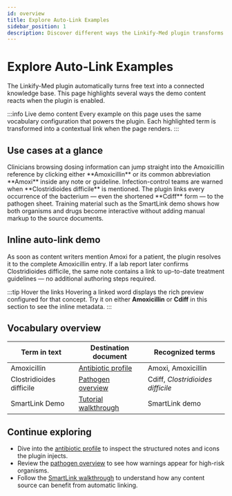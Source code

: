 ```yaml
---
id: overview
title: Explore Auto-Link Examples
sidebar_position: 1
description: Discover different ways the Linkify-Med plugin transforms medical content into rich cross-linked knowledge.
---
```



# Explore Auto-Link Examples

The Linkify-Med plugin automatically turns free text into a connected knowledge base.
This page highlights several ways the demo content reacts when the plugin is enabled.

:::info Live demo content
Every example on this page uses the same vocabulary configuration that powers the plugin.
Each highlighted term is transformed into a contextual link when the page renders.
:::

## Use cases at a glance

<Tabs groupId="usecase">
  <TabItem value="antibiotic" label="Antibiotic monographs">
    Clinicians browsing dosing information can jump straight into the
    <Link to="/docs/antibiotics/amoxicillin">Amoxicillin reference</Link> by
    clicking either **Amoxicillin** or its common abbreviation **Amoxi** inside
    any note or guideline.
  </TabItem>
  <TabItem value="pathogen" label="Pathogen warnings">
    Infection-control teams are warned when **Clostridioides difficile** is
    mentioned.
    The plugin links every occurrence of the bacterium — even the shortened
    **Cdiff** form — to the <Link to="/docs/bacteria/cdiff">pathogen sheet</Link>.
  </TabItem>
  <TabItem value="smart" label="SmartLink walkthrough">
    Training material such as the <Link to="/docs/smartlink-demo">SmartLink demo</Link>
    shows how both organisms and drugs become interactive without adding manual
    markup to the source documents.
  </TabItem>
</Tabs>

## Inline auto-link demo

As soon as content writers mention Amoxi for a patient, the plugin resolves it to the
complete Amoxicillin entry.
If a lab report later confirms Clostridioides difficile, the same note contains a
link to up-to-date treatment guidelines — no additional authoring steps required.

:::tip Hover the links
Hovering a linked word displays the rich preview configured for that concept.
Try it on either **Amoxicillin** or **Cdiff** in this section to see the inline metadata.
:::

## Vocabulary overview

| Term in text | Destination document | Recognized terms |
| --- | --- | --- |
| Amoxicillin | [Antibiotic profile](/docs/antibiotics/amoxicillin) | Amoxi, Amoxicillin |
| Clostridioides difficile | [Pathogen overview](/docs/bacteria/cdiff) | Cdiff, *Clostridioides difficile* |
| SmartLink Demo | [Tutorial walkthrough](/docs/smartlink-demo) | SmartLink demo |

## Continue exploring

- Dive into the [antibiotic profile](/docs/antibiotics/amoxicillin) to inspect the
  structured notes and icons the plugin injects.
- Review the [pathogen overview](/docs/bacteria/cdiff) to see how warnings appear
  for high-risk organisms.
- Follow the [SmartLink walkthrough](/docs/smartlink-demo) to understand how any
  content source can benefit from automatic linking.
